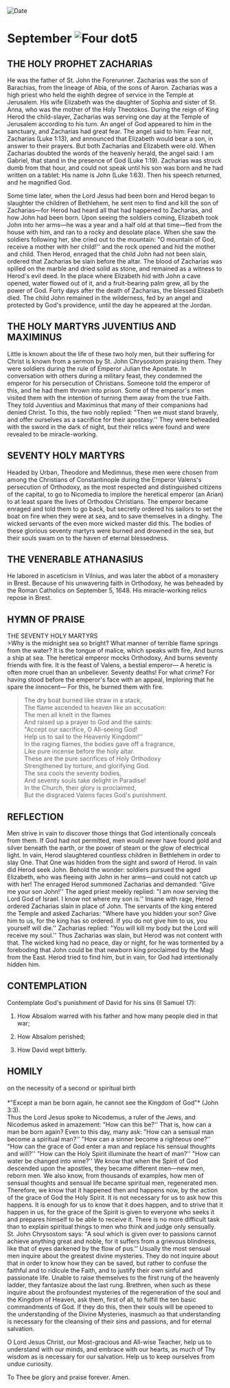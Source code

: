 
<RunningHead />
<Image src="/title-imprint.png" height={68} width={50} alt="Date" className="title-imprint"/>

# <div id="date">September <Image className="four-dot" src="/four-dot.png" height={15} width={15} alt="Four dot" />5</div>

## THE HOLY PROPHET ZACHARIAS

He was the father of St. John the Forerunner. Zacharias was the son of Barachias, from the lineage of Abia, of the sons of Aaron. Zacharias was a high priest who held the eighth degree of service in the Temple at Jerusalem. His wife Elizabeth was the daughter of Sophia and sister of St. Anna, who was the mother of the Holy Theotokos. During the reign of King Herod the child-slayer, Zacharias was serving one day at the Temple of Jerusalem according to his turn. An angel of God appeared to him in the sanctuary, and Zacharias had great fear. The angel said to him: Fear not, Zacharias (Luke 1:13), and announced that Elizabeth would bear a son, in answer to their prayers. But both Zacharias and Elizabeth were old. When Zacharias doubted the words of the heavenly herald, the angel said: I am Gabriel, that stand in the presence of God (Luke 1:19). Zacharias was struck dumb from that hour, and could not speak until his son was born and he had written on a tablet: His name is John (Luke 1:63). Then his speech returned, and he magnified God.

Some time later, when the Lord Jesus had been born and Herod began to slaughter the children of Bethlehem, he sent men to find and kill the son of Zacharias—for Herod had heard all that had happened to Zacharias, and how John had been born. Upon seeing the soldiers coming, Elizabeth took John into her arms—he was a year and a half old at that time—fled from the house with him, and ran to a rocky and desolate place. When she saw the soldiers following her, she cried out to the mountain: "O mountain of God, receive a mother with her child!'' and the rock opened and hid the mother and child. Then Herod, enraged that the child John had not been slain, ordered that Zacharias be slain before the altar. The blood of Zacharias was spilled on the marble and dried solid as stone, and remained as a witness to Herod's evil deed. In the place where Elizabeth hid with John a cave opened, water flowed out of it, and a fruit-bearing palm grew, all by the power of God. Forty days after the death of Zacharias, the blessed Elizabeth died. The child John remained in the wilderness, fed by an angel and protected by God's providence, until the day he appeared at the Jordan.

## THE HOLY MARTYRS JUVENTIUS AND MAXIMINUS

Little is known about the life of these two holy men, but their suffering for Christ is known from a sermon by St. John Chrysostom praising them. They were soldiers during the rule of Emperor Julian the Apostate. In conversation with others during a military feast, they condemned the emperor for his persecution of Christians. Someone told the emperor of this, and he had them thrown into prison. Some of the emperor's men visited them with the intention of turning them away from the true Faith. They told Juventius and Maximinus that many of their companions had denied Christ. To this, the two nobly replied: "Then we must stand bravely, and offer ourselves as a sacrifice for their apostasy.'' They were beheaded with the sword in the dark of night, but their relics were found and were revealed to be miracle-working.

## SEVENTY HOLY MARTYRS

Headed by Urban, Theodore and Medimnus, these men were chosen from among the Christians of Constantinople during the Emperor Valens's persecution of Orthodoxy, as the most respected and distinguished citizens of the capital, to go to Nicomedia to implore the heretical emperor (an Arian) to at least spare the lives of Orthodox Christians. The emperor became enraged and told them to go back, but secretly ordered his sailors to set the boat on fire when they were at sea, and to save themselves in a dinghy. The wicked servants of the even more wicked master did this. The bodies of these glorious seventy martyrs were burned and drowned in the sea, but their souls swam on to the haven of eternal blessedness.

## THE VENERABLE ATHANASIUS

He labored in asceticism in Vilnius, and was later the abbot of a monastery in Brest. Because of his unwavering faith in Orthodoxy, he was beheaded by the Roman Catholics on September 5, 1648. His miracle-working relics repose in Brest.


## HYMN OF PRAISE
<div style={{textAlign:'center', color:'crimson', fontWeight:'bold'}}>
THE SEVENTY HOLY MARTYRS
</div>
>Why is the midnight sea so bright?  
What manner of terrible flame springs from the water?  
It is the tongue of malice, which speaks with fire,  
And burns a ship at sea.  
The heretical emperor mocks Orthodoxy,  
And burns seventy friends with fire.  
It is the feast of Valens, a bestial emperor—  
A heretic is often more cruel than an unbeliever.  
Seventy deaths! For what crime?  
For having stood before the emperor's face with an appeal,  
Imploring that he spare the innocent—  
For this, he burned them with fire.  

>The dry boat burned like straw in a stack,  
The flame ascended to heaven like an accusation:  
The men all knelt in the flames  
And raised up a prayer to God and the saints:  
"Accept our sacrifice, O All-seeing God!  
Help us to sail to the Heavenly Kingdom!''  
In the raging flames, the bodies gave off a fragrance,  
Like pure incense before the holy altar.  
These are the pure sacrifices of Holy Orthodoxy  
Strengthened by torture, and glorifying God.  
The sea cools the seventy bodies,  
And seventy souls take delight in Paradise!  
In the Church, their glory is proclaimed,  
But the disgraced Valens faces God's punishment.  


## REFLECTION
Men strive in vain to discover those things that God intentionally conceals from them. If God had not permitted, men would never have found gold and silver beneath the earth, or the power of steam or the glow of electrical light. In vain, Herod slaughtered countless children in Bethlehem in order to slay One. That One was hidden from the sight and sword of Herod. In vain did Herod seek John. Behold the wonder: soldiers pursued the aged Elizabeth, who was fleeing with John in her arms—and could not catch up with her! The enraged Herod summoned Zacharias and demanded: "Give me your son John!'' The aged priest meekly replied: "I am now serving the Lord God of Israel. I know not where my son is.'' Insane with rage, Herod ordered Zacharias slain in place of John. The servants of the king entered the Temple and asked Zacharias: "Where have you hidden your son? Give him to us, for the king has so ordered. If you do not give him to us, you yourself will die.'' Zacharias replied: "You will kill my body but the Lord will receive my soul.'' Thus Zacharias was slain, but Herod was not content with that. The wicked king had no peace, day or night, for he was tormented by a foreboding that John could be that newborn king proclaimed by the Magi from the East. Herod tried to find him, but in vain, for God had intentionally hidden him.


## CONTEMPLATION

Contemplate God's punishment of David for his sins (II Samuel 17):

1. How Absalom warred with his father and how many people died in that war;

2. How Absalom perished;

3. How David wept bitterly.


## HOMILY
<div style={{textAlign:'center', color:'crimson', fontWeight:'bold'}}>
on the necessity of a second or spiritual birth
</div>
<br />
<div style={{textAlign:'right'}}>
*"Except a man be born again, he cannot see the Kingdom of God"* (John 3:3).
</div>
Thus the Lord Jesus spoke to Nicodemus, a ruler of the Jews, and Nicodemus asked in amazement: "How can this be?'' That is, how can a man be born again? Even to this day, many ask: "How can a sensual man become a spiritual man?'' "How can a sinner become a righteous one?'' "How can the grace of God enter a man and replace his sensual thoughts and will?'' "How can the Holy Spirit illuminate the heart of man?'' "How can water be changed into wine?'' We know that when the Spirit of God descended upon the apostles, they became different men—new men, reborn men. We also know, from thousands of examples, how men of sensual thoughts and sensual life became spiritual men, regenerated men. Therefore, we know that it happened then and happens now, by the action of the grace of God the Holy Spirit. It is not necessary for us to ask how this happens. It is enough for us to know that it does happen, and to strive that it happen in us, for the grace of the Spirit is given to everyone who seeks it and prepares himself to be able to receive it. There is no more difficult task than to explain spiritual things to men who think and judge only sensually. St. John Chrysostom says: "A soul which is given over to passions cannot achieve anything great and noble, for it suffers from a grievous blindness, like that of eyes darkened by the flow of pus.'' Usually the most sensual men inquire about the greatest divine mysteries. They do not inquire about that in order to know how they can be saved, but rather to confuse the faithful and to ridicule the Faith, and to justify their own sinful and passionate life. Unable to raise themselves to the first rung of the heavenly ladder, they fantasize about the last rung. Brethren, when such as these inquire about the profoundest mysteries of the regeneration of the soul and the Kingdom of Heaven, ask them, first of all, to fulfill the ten basic commandments of God. If they do this, then their souls will be opened to the understanding of the Divine Mysteries, inasmuch as that understanding is necessary for the cleansing of their sins and passions, and for eternal salvation.

O Lord Jesus Christ, our Most-gracious and All-wise Teacher, help us to understand with our minds, and embrace with our hearts, as much of Thy wisdom as is necessary for our salvation. Help us to keep ourselves from undue curiosity.

To Thee be glory and praise forever. Amen.